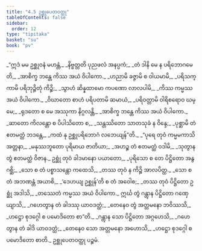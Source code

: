 ```yaml
---
title: "4.5 ဥစ္ဆုပေတဝတ္ထု"
tableOfContents: false
sidebar:
  order: 12
type: "tipitaka"
basket: "su"
book: "pv"
---
```



<DynamicBreadcrumb />

<Division number="737" book="pv">

<Paragraph number="789" type="verses" book="pv">
_“ဣဒံ မမ ဥစ္ဆုဝနံ မဟန္တံ,_  
_နိဗ္ဗတ္တတိ ပုညဖလံ အနပ္ပကံ;_  
_တံ ဒါနိ မေ န ပရိဘောဂမေတိ,_  
_အာစိက္ခ ဘန္တေ ကိဿ အယံ ဝိပါကော._  

</Paragraph>

</Division>
<Division number="738" book="pv">

<Paragraph number="790" type="verses" book="pv">
_ဟညာမိ ခဇ္ဇာမိ စ ဝါယမာမိ,_  
_ပရိသက္ကာမိ ပရိဘုဉ္ဇိတုံ ကိဉ္စိ;_  
_သွာဟံ ဆိန္နထာမော ကပဏော လာလပါမိ,_  
_ကိဿ ကမ္မဿ အယံ ဝိပါကော._  

</Paragraph>

</Division>
<Division number="739" book="pv">

<Paragraph number="791" type="verses" book="pv">
_ဝိဃာတော စာဟံ ပရိပတာမိ ဆမာယံ,_  
_ပရိဝတ္တာမိ ဝါရိစရောဝ ဃမ္မေ;_  
_ရုဒတော စ မေ အဿုကာ နိဂ္ဂလန္တိ,_  
_အာစိက္ခ ဘန္တေ ကိဿ အယံ ဝိပါကော._  

</Paragraph>

</Division>
<Division number="740" book="pv">

<Paragraph number="792" type="verses" book="pv">
_ဆာတော ကိလန္တော စ ပိပါသိတော စ,_  
_သန္တဿိတော သာတသုခံ န ဝိန္ဒေ;_  
_ပုစ္ဆာမိ တံ ဧတမတ္ထံ ဘဒန္တေ,_  
_ကထံ နု ဥစ္ဆုပရိဘောဂံ လဘေယျန်”တိ._  

</Paragraph>

</Division>
<Division number="741" book="pv">

<Paragraph number="793" type="verses" book="pv">
_“ပုရေ တုဝံ ကမ္မမကာသိ အတ္တနာ,_  
_မနုဿဘူတော ပုရိမာယ ဇာတိယာ;_  
_အဟဉ္စ တံ ဧတမတ္ထံ ဝဒါမိ,_  
_သုတွာန တွံ ဧတမတ္ထံ ဝိဇာန._  

</Paragraph>

</Division>
<Division number="742" book="pv">

<Paragraph number="794" type="verses" book="pv">
ဥစ္ဆုံ တုဝံ ခါဒမာနော ပယာတော,_  
_ပုရိသော စ တေ ပိဋ္ဌိတော အနွဂစ္ဆိ;_  
_သော စ တံ ပစ္စာသန္တော ကထေသိ,_  
_တဿ တုဝံ န ကိဉ္စိ အာလပိတ္ထ._  

</Paragraph>

</Division>
<Division number="743" book="pv">

<Paragraph number="795" type="verses" book="pv">
_သော စ တံ အဘဏန္တံ အယာစိ,_  
_‘ဒေဟယျ ဥစ္ဆုန်’တိ စ တံ အဝေါစ;_  
_တဿ တုဝံ ပိဋ္ဌိတော ဥစ္ဆုံ အဒါသိ,_  
_တဿေတံ ကမ္မဿ အယံ ဝိပါကော._  

</Paragraph>

</Division>
<Division number="744" book="pv">

<Paragraph number="796" type="verses" book="pv">
ဣင်္ဃ တွံ ဂန္တွာန ပိဋ္ဌိတော ဂဏှေယျာသိ,_  
_ဂဟေတွာန တံ ခါဒဿု ယာဝဒတ္ထံ;_  
_တေနေဝ တွံ အတ္တမနော ဘဝိဿသိ,_  
_ဟဋ္ဌော စုဒဂ္ဂေါ စ ပမောဒိတော စာ”တိ._  

</Paragraph>

</Division>
<Division number="745" book="pv">

<Paragraph number="797" type="verses" book="pv">
_ဂန္တွာန သော ပိဋ္ဌိတော အဂ္ဂဟေသိ,_  
_ဂဟေတွာန တံ ခါဒိ ယာဝဒတ္ထံ;_  
_တေနေဝ သော အတ္တမနော အဟောသိ,_  
_ဟဋ္ဌော စုဒဂ္ဂေါ စ ပမောဒိတော စာတိ._  


</Paragraph>
</Division>

<Paragraph number="798" type="center" book="pv">
ဥစ္ဆုပေတဝတ္ထု ပဉ္စမံ.
</Paragraph>